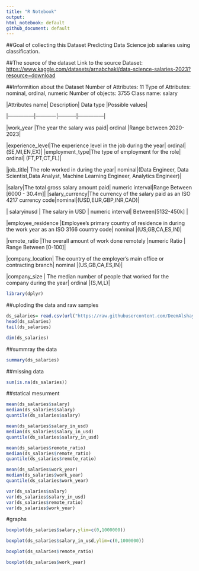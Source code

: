 ```yaml
---
title: "R Notebook"
output:
html_notebook: default
github_document: default
---
```


##Goal of collecting this Dataset Predicting Data Science job salaries using classification.

##The source of the dataset Link to the source Dataset: <https://www.kaggle.com/datasets/arnabchaki/data-science-salaries-2023?resource=download>

##Informition about the Dataset Number of Attributes: 11 Type of Attributes: nominal, ordinal, numeric Number of objects: 3755 Class name: salary

\|Attributes name\| Description\| Data type \|Possible values\|

\|---------------\|------------\|-----------\|---------------\|

\|work_year \|The year the salary was paid\| ordinal \|Range between 2020-2023\|

\|experience_level\|The experience level in the job during the year\| ordinal\|(SE,MI,EN,EX)\| \|employment_type\|The type of employment for the role\| ordinal\| (FT,PT,CT,FL)\|

\|job_title\| The role worked in during the year\| nominal\|(Data Engineer, Data Scientist,Data Analyst, Machine Learning Engineer, Analytics Engineer)\|

\|salary\|The total gross salary amount paid\| numeric interval\|Range Between [6000 - 30.4m]\| \|salary_currency\|The currency of the salary paid as an ISO 4217 currency code\|nominal\|(USD,EUR,GBP,INR,CAD)\|

\| salaryinusd \| The salary in USD \| numeric interval\| Between[5132-450k] \|

\|employee_residence \|Employee's primary country of residence in during the work year as an ISO 3166 country code\| nominal \|(US,GB,CA,ES,IN)\|

\|remote_ratio \|The overall amount of work done remotely \|numeric Ratio \| Range Between [0-100]\|

\|company_location\| The country of the employer's main office or contracting branch\| nominal \|(US,GB,CA,ES,IN)\|

\|company_size \| The median number of people that worked for the company during the year\| ordinal \|(S,M,L)\|

```r
library(dplyr)
```

##uploding the data and raw samples

```r
ds_salaries= read.csv(url("https://raw.githubusercontent.com/DeemAlshaye/Miningproject/main/dataset/ds_salaries.csv"), header=TRUE)
head(ds_salaries)
tail(ds_salaries)
```

```r
dim(ds_salaries)
```

##summray the data

```r
summary(ds_salaries)
```

##missing data

```r
sum(is.na(ds_salaries))
```

##statical mesurment

```r
mean(ds_salaries$salary)
median(ds_salaries$salary)
quantile(ds_salaries$salary)
```

```r
mean(ds_salaries$salary_in_usd)
median(ds_salaries$salary_in_usd)
quantile(ds_salaries$salary_in_usd)
```

```r
mean(ds_salaries$remote_ratio)
median(ds_salaries$remote_ratio)
quantile(ds_salaries$remote_ratio)
```

```r
mean(ds_salaries$work_year)
median(ds_salaries$work_year)
quantile(ds_salaries$work_year)
```

```r
var(ds_salaries$salary)
var(ds_salaries$salary_in_usd)
var(ds_salaries$remote_ratio)
var(ds_salaries$work_year)
```

#graphs

```r
boxplot(ds_salaries$salary,ylim=c(0,1000000))
```

```r
boxplot(ds_salaries$salary_in_usd,ylim=c(0,1000000))
```

```r
boxplot(ds_salaries$remote_ratio)
```

```r
boxplot(ds_salaries$work_year)
```
